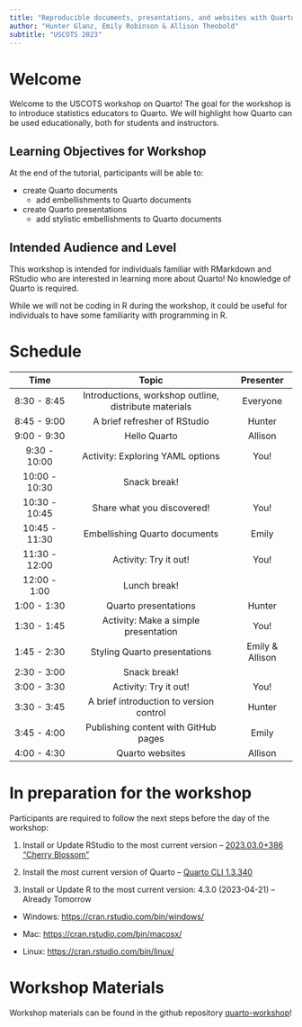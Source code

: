 ```yaml
---
title: "Reproducible documents, presentations, and websites with Quarto"
author: "Hunter Glanz, Emily Robinson & Allison Theobold"
subtitle: "USCOTS 2023"
---
```


# Welcome

Welcome to the USCOTS workshop on Quarto! The goal for the workshop is to introduce statistics educators to Quarto. We will highlight how Quarto can be used educationally, both for students and instructors.

## Learning Objectives for Workshop

At the end of the tutorial, participants will be able to:

-   create Quarto documents
    -   add embellishments to Quarto documents
-   create Quarto presentations
    -   add stylistic embellishments to Quarto documents

## Intended Audience and Level

This workshop is intended for individuals familiar with RMarkdown and RStudio who are interested in learning more about Quarto! No knowledge of Quarto is required.

While we will not be coding in R during the workshop, it could be useful for individuals to have some familiarity with programming in R.

# Schedule

|     Time      |                         Topic                         |    Presenter    |
|:--------------:|:---------------------------------------:|:--------------:|
|  8:30 - 8:45  | Introductions, workshop outline, distribute materials |    Everyone     |
|  8:45 - 9:00  |             A brief refresher of RStudio              |     Hunter      |
|  9:00 - 9:30  |                     Hello Quarto                      |     Allison     |
| 9:30 - 10:00  |           Activity: Exploring YAML options            |      You!       |
| 10:00 - 10:30 |                     Snack break!                      |                 |
| 10:30 - 10:45 |              Share what you discovered!               |      You!       |
| 10:45 - 11:30 |             Embellishing Quarto documents             |      Emily      |
| 11:30 - 12:00 |                 Activity: Try it out!                 |      You!       |
| 12:00 - 1:00  |                     Lunch break!                      |                 |
|  1:00 - 1:30  |                 Quarto presentations                  |     Hunter      |
|  1:30 - 1:45  |         Activity: Make a simple presentation          |      You!       |
|  1:45 - 2:30  |             Styling Quarto presentations              | Emily & Allison |
|  2:30 - 3:00  |                     Snack break!                      |                 |
|  3:00 - 3:30  |                 Activity: Try it out!                 |      You!       |
|  3:30 - 3:45  |        A brief introduction to version control        |     Hunter      |
|  3:45 - 4:00  |         Publishing content with GitHub pages          |      Emily      |
|  4:00 - 4:30  |                    Quarto websites                    |     Allison     |

# In preparation for the workshop

Participants are required to follow the next steps before the day of the workshop:

1.  Install or Update RStudio to the most current version -- [2023.03.0+386 "Cherry Blossom"](https://posit.co/download/rstudio-desktop/)

2.  Install the most current version of Quarto -- [Quarto CLI 1.3.340](https://quarto.org/docs/get-started/)

3.  Install or Update R to the most current version: 4.3.0 (2023-04-21) -- Already Tomorrow

-   Windows: <https://cran.rstudio.com/bin/windows/>

-   Mac: <https://cran.rstudio.com/bin/macosx/>

-   Linux: <https://cran.rstudio.com/bin/linux/>

# Workshop Materials

Workshop materials can be found in the github repository [quarto-workshop](https://github.com/atheobold/uscots-quarto)!
